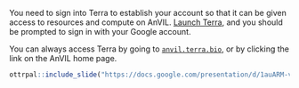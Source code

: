 You need to sign into Terra to establish your account so that it can be given access to resources and compute on AnVIL. [Launch Terra](https://anvil.terra.bio/#workspaces), and you should be prompted to sign in with your Google account.

You can always access Terra by going to [`anvil.terra.bio`](https://anvil.terra.bio/), or by clicking the link on the AnVIL home page.

```r
ottrpal::include_slide("https://docs.google.com/presentation/d/1auARM-vOciSXgRsEVL7zVlmXMLePpl5KIzMJ19f9BAI/edit#slide=id.g115e284bdc2_0_0")
```